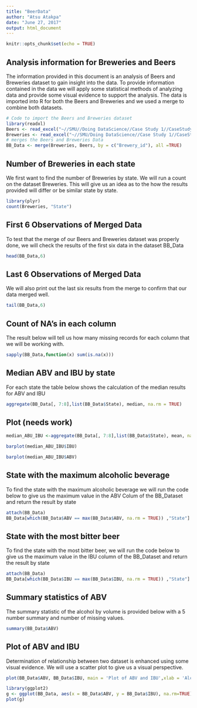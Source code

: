```yaml
---
title: "BeerData"
author: "Atsu Atakpa"
date: "June 27, 2017"
output: html_document
---
```


```r
knitr::opts_chunk$set(echo = TRUE)
```

## Analysis information for Breweries and Beers

The information provided in this document is an analysis of Beers and Breweries dataset to gain insight into the data. To provide information contained in the data we will apply some statistical methods of analyzing data and provide some visual evidence to support the analysis. The data is imported into R for both the Beers and Breweries and we used a merge to combine both datasets.

```r
# Code to import the Beers and Breweries dataset
library(readxl)
Beers <- read_excel("~//SMU//Doing DataScience//Case Study 1//CaseStudy1//Data//Beers.xlsx")
Breweries <- read_excel("~//SMU/Doing DataScience//Case Study 1//CaseStudy1//Data//Breweries.xlsx")
# merges the Beers and Breweries Data
BB_Data <- merge(Breweries, Beers, by = c("Brewery_id"), all =TRUE)

```

## Number of Breweries in each state
We first want to find the number of Breweries by state. We will run a count on the dataset Breweries. This will give us an idea as to the how the results provided will differ or be similar state by state.
```r
library(plyr)
count(Breweries, "State")
```

## First 6 Observations of Merged Data
To test that the merge of our Beers and Breweries dataset was properly done, we will check the results of the first six data in the dataset BB_Data

```r
head(BB_Data,6)
```
## Last 6 Observations of Merged Data
We will also print out the last six results from the merge to confirm that our data merged well.

```r
tail(BB_Data,6)
```
## Count of NA's in each column
The result below will tell us how many missing records for each column that we will be working with.

```r
sapply(BB_Data,function(x) sum(is.na(x)))
```

## Median ABV and IBU by state
For each state the table below shows the calculation of the median results for ABV and IBU
```r
aggregate(BB_Data[, 7:8],list(BB_Data$State), median, na.rm = TRUE)

```
## Plot (needs work)
```r
median_ABU_IBU <-aggregate(BB_Data[, 7:8],list(BB_Data$State), mean, na.rm = TRUE)

barplot(median_ABU_IBU$IBU)

barplot(median_ABU_IBU$ABV)
```

## State with the maximum alcoholic beverage
To find the state with the maximum alcoholic beverage we will run the code below to give us the maximum value in the ABV Colum of the BB_Dataset and return the result by state
```r
attach(BB_Data)
BB_Data[which(BB_Data$ABV == max(BB_Data$ABV, na.rm = TRUE)) ,"State"]

```
## State with the most bitter beer
To find the state with the most bitter beer, we will run the code below to give us the maximum value in the IBU column of the BB_Dataset and return the result by state
```r
attach(BB_Data)
BB_Data[which(BB_Data$IBU == max(BB_Data$IBU, na.rm = TRUE)) ,"State"]
```

## Summary statistics of ABV
The summary statistic of the alcohol by volume is provided below with a 5 number summary and number of missing values.
```r
summary(BB_Data$ABV)
```


## Plot of ABV and IBU

Determination of relationship between two dataset is enhanced using some visual evidence. We will use a scatter plot to give us a visual perspective.

```r
plot(BB_Data$ABV, BB_Data$IBU, main = 'Plot of ABV and IBU',xlab = 'Alcohol By Volume(ABV)', ylab = 'International Bittering Units(IBU)', col = "dark blue",lwd = 1)

library(ggplot2)
g <- ggplot(BB_Data, aes(x = BB_Data$ABV, y = BB_Data$IBU), na.rm=TRUE) + geom_point() + geom_smooth(method="lm")  # set se=FALSE to turnoff confidence bands
plot(g)

```
